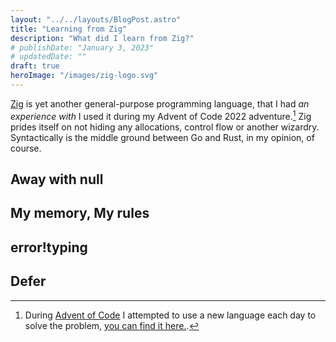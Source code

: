 ```yaml
---
layout: "../../layouts/BlogPost.astro"
title: "Learning from Zig"
description: "What did I learn from Zig?"
# publishDate: "January 3, 2023"
# updatedDate: ""
draft: true
heroImage: "/images/zig-logo.svg"
---
```


[Zig](https://ziglang.org/) is yet another general-purpose programming language, that I had _an experience with_ I used it during my Advent of Code 2022 adventure.[^1]
Zig prides itself on not hiding any allocations, control flow or another wizardry. Syntactically is the middle ground between Go and Rust, in my opinion, of course.

[^1]: During [Advent of Code](https://adventofcode.com/) I attempted to use a new language each day to solve the problem, [you can find it here.](https://github.com/gdwr/aoc2022).

## Away with null

## My memory, My rules

## error!typing

## Defer



[//]: # (## Hello Zig)

[//]: # ()
[//]: # (Here is the "Hello World" in Zig. Let's break it down to gain an understanding of the Zig basics.)

[//]: # ()
[//]: # (```zig)

[//]: # (const std = @import&#40;"std"&#41;;)

[//]: # ()
[//]: # (pub fn main&#40;&#41; void {)

[//]: # (    std.debug.print&#40;"Hello, {s}!\n", .{"World"}&#41;;)

[//]: # (})

[//]: # (```)

[//]: # ()
[//]: # (Zig uses the built-in [@import]&#40;https://ziglang.org/documentation/master/#import&#41; function with an assignment as a constant.)

[//]: # (This defines the symbol to access the package's functions, struct, etc.)

[//]: # ()
[//]: # (The entrypoint function[^2] is named `main` and defined as a public symbol. It has a void return type, as nothing will be returned.)

[//]: # ()
[//]: # ([^2]: An Entrypoint Function is where the execution of a program begins, it is passed arguments that have been supplied by the caller.)

[//]: # (In most languages, the function is expected to be `main` and a public &#40;static in the case of OOP&#41; symbol.)

[//]: # ()
[//]: # (Now for the unintuitive part...)

[//]: # ()
[//]: # (```zig)

[//]: # (std.debug.print&#40;"Hello, {s}!\n", .{"World"}&#41;;)

[//]: # (```)

[//]: # ()
[//]: # (So we are using the imported `std` package to access the [`debug` namespace]&#40;https://ziglang.org/documentation/master/std/#root;debug&#41;)

[//]: # (which has the [print&#40;&#41; function]&#40;https://ziglang.org/documentation/master/std/#root;debug.print&#41;. Here we take in a format string that is)

[//]: # (similar to the famous [printf]&#40;https://cplusplus.com/reference/cstdio/printf/&#41;, but using `{}` rather than `%`. The `s` is explicitly templating a string.)

[//]: # ()
[//]: # (Now... why do I have to provide the templated variables in this weird `.{variable_name}` syntax??? Let's investigate the)

[//]: # ([print&#40;&#41; function's]&#40;https://ziglang.org/documentation/master/std/#root;debug.print&#41; signature.)

[//]: # ()
[//]: # (```zig)

[//]: # (print&#40;comptime fmt: []const u8, args: anytype&#41; void)

[//]: # (```)

[//]: # ()
[//]: # (We have the format string `fmt` as a `[]const u8` that is expected to be known at compile time as it is denoted with `comptime`. Due to the parameter)

[//]: # (being defined as `[]u8`, the provided format string will be interpreted as ASCII. For reference, the Unicode would be `[]u21`... What a headache to even think about.[^3])

[//]: # ()
[//]: # ([^3]: https://zig.news/dude_the_builder/unicode-basics-in-zig-dj3)